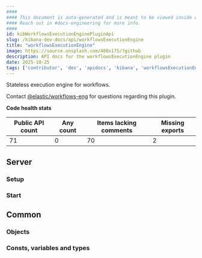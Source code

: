 ```yaml
---
####
#### This document is auto-generated and is meant to be viewed inside our experimental, new docs system.
#### Reach out in #docs-engineering for more info.
####
id: kibWorkflowsExecutionEnginePluginApi
slug: /kibana-dev-docs/api/workflowsExecutionEngine
title: "workflowsExecutionEngine"
image: https://source.unsplash.com/400x175/?github
description: API docs for the workflowsExecutionEngine plugin
date: 2025-10-25
tags: ['contributor', 'dev', 'apidocs', 'kibana', 'workflowsExecutionEngine']
---
```


Stateless execution engine for workflows.

Contact [@elastic/workflows-eng](https://github.com/orgs/elastic/teams/workflows-eng) for questions regarding this plugin.

**Code health stats**

| Public API count  | Any count | Items lacking comments | Missing exports |
|-------------------|-----------|------------------------|-----------------|
| 71 | 0 | 70 | 2 |

## Server

### Setup
<DocDefinitionList data={[workflowsExecutionEngineObj.server.setup]}/>

### Start
<DocDefinitionList data={[workflowsExecutionEngineObj.server.start]}/>

## Common

### Objects
<DocDefinitionList data={workflowsExecutionEngineObj.common.objects}/>

### Consts, variables and types
<DocDefinitionList data={workflowsExecutionEngineObj.common.misc}/>

